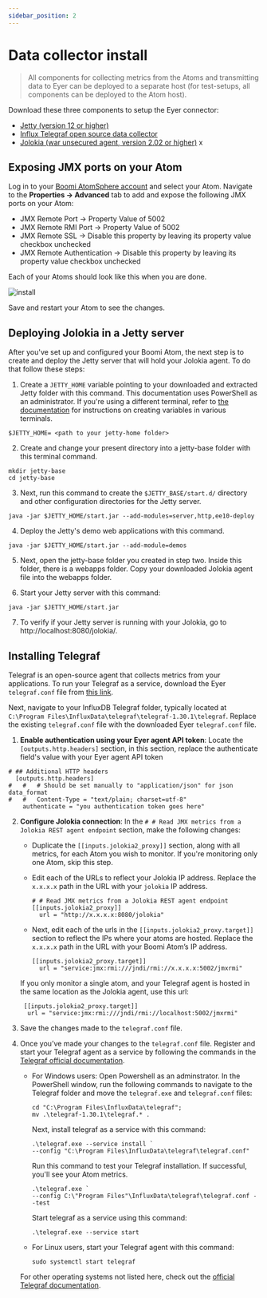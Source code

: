 ```yaml
---
sidebar_position: 2
---
```


# Data collector install

> All components for collecting metrics from the Atoms and transmitting data to Eyer can be deployed to a separate host (for test-setups, all components can be deployed to the Atom host).

Download these three components to setup the Eyer connector:

* [Jetty (version 12 or higher)](https://eclipse.dev/jetty/download.php)
* [Influx Telegraf open source data collector](https://www.influxdata.com/downloads/)
* [Jolokia (war unsecured agent, version 2.02 or higher)](https://jolokia.org/download.html)
x

## Exposing JMX ports on your Atom

Log in to your [Boomi AtomSphere account](https://platform.boomi.com/) and select your Atom. Navigate to the **Properties -> Advanced** tab to add and expose the following JMX ports on your Atom:



* JMX Remote Port -> Property Value of 5002 
* JMX Remote RMI Port -> Property Value of 5002
* JMX Remote SSL -> Disable this property by leaving its property value checkbox unchecked
* JMX Remote Authentication -> Disable this property by leaving its property value checkbox unchecked

Each of your Atoms should look like this when you are done.



![install](./img/install.png)


Save and restart your Atom to see the changes.


## Deploying Jolokia in a Jetty server

After you've set up and configured your Boomi Atom, the next step is to create and deploy the Jetty server that will hold your Jolokia agent. To do that follow these steps:

1. Create a `JETTY_HOME` variable pointing to your downloaded and extracted Jetty folder with this command. This documentation uses PowerShell as an administrator. If you're using a different terminal, refer to [the documentation](https://www.twilio.com/en-us/blog/how-to-set-environment-variables-html) for instructions on creating variables in various terminals.

  ```
  $JETTY_HOME= <path to your jetty-home folder>
  ```

2. Create and change your present directory into a jetty-base folder with this terminal command.
  ```
  mkdir jetty-base
  cd jetty-base
  ```


3. Next, run this command to create the `$JETTY_BASE/start.d/` directory and other configuration directories for the Jetty server.
  ```
  java -jar $JETTY_HOME/start.jar --add-modules=server,http,ee10-deploy
  ```


4. Deploy the Jetty's demo web applications with this command.
  ```
  java -jar $JETTY_HOME/start.jar --add-module=demos
  ```


5. Next, open the jetty-base folder you created in step two. Inside this folder, there is a webapps folder. Copy your downloaded Jolokia agent file into the webapps folder.


6. Start your Jetty server with this command: 
  ```
  java -jar $JETTY_HOME/start.jar 

  ```


7. To verify if your Jetty server is running with your Jolokia, go to http://localhost:8080/jolokia/.



## Installing Telegraf 

Telegraf is an open-source agent that collects metrics from your applications. To run your Telegraf as a service, download the Eyer `telegraf.conf` file from [this link](https://drive.google.com/uc?export=download&id=1HR1ODNDn57f1cXzsolWZ6p3HBndJJCwl).

Next, navigate to your InfluxDB Telegraf folder, typically located at `C:\Program Files\InfluxData\telegraf\telegraf-1.30.1\telegraf`. Replace the existing `telegraf.conf` file with the downloaded Eyer `telegraf.conf` file.

1. **Enable authentication using your Eyer agent API token**: Locate the `[outputs.http.headers]` section, in this section, replace the authenticate field's value with your Eyer agent API token

  ```
  # ## Additional HTTP headers
    [outputs.http.headers]
  #   #   # Should be set manually to "application/json" for json data_format
  #   #   Content-Type = "text/plain; charset=utf-8"
      authenticate = "you authentication token goes here"

  ```
2. **Configure Jolokia connection**: In the `# # Read JMX metrics from a Jolokia REST agent endpoint` section, make the following changes:

    * Duplicate the `[[inputs.jolokia2_proxy]]` section, along with all metrics, for each Atom you wish to monitor. If you're monitoring only one Atom, skip this step.

    * Edit each of the URLs to reflect your Jolokia IP address. Replace the `x.x.x.x` path in the URL with your `jolokia` IP address.

      ```
      # # Read JMX metrics from a Jolokia REST agent endpoint
      [[inputs.jolokia2_proxy]]
        url = "http://x.x.x.x:8080/jolokia"
      ```


    * Next, edit each of the urls in the `[[inputs.jolokia2_proxy.target]]` section to reflect the IPs where your atoms are hosted. Replace the `x.x.x.x` path in the URL with your Boomi Atom’s IP address.  

      ```
      [[inputs.jolokia2_proxy.target]]
        url = "service:jmx:rmi:///jndi/rmi://x.x.x.x:5002/jmxrmi"
      ```



    If you only monitor a single atom, and your Telegraf agent is hosted in the same location as the Jolokia agent, use this url:


    ```
     [[inputs.jolokia2_proxy.target]]
      url = "service:jmx:rmi:///jndi/rmi://localhost:5002/jmxrmi"
    ```


3. Save the changes made to the `telegraf.conf` file.

4. Once you’ve made your changes to the `telegraf.conf` file. Register and start your Telegraf agent as a service by following the commands in the [Telegraf official documentation](https://docs.influxdata.com/telegraf/v1/install/).


    * For Windows users: Open Powershell as an adminstrator. In the PowerShell window, run the following commands to navigate to the Telegraf folder and move the `telegraf.exe` and `telegraf.conf` files:
       
        ```
        cd "C:\Program Files\InfluxData\telegraf"; 
        mv .\telegraf-1.30.1\telegraf.* .
        ```
        
        Next, install telegraf as a service with this command:
        ```
       .\telegraf.exe --service install `
        --config "C:\Program Files\InfluxData\telegraf\telegraf.conf"           
        ```
        Run this command to test your Telegraf installation. If successful, you'll see your Atom metrics.

        ```
        .\telegraf.exe `
        --config C:\"Program Files"\InfluxData\telegraf\telegraf.conf --test
        ```

        Start telegraf as a service using this command:
        ```
        .\telegraf.exe --service start
        ```



    * For Linux users, start your Telegraf agent with this command:

        ```
        sudo systemctl start telegraf

        ```

    For other operating systems not listed here, check out the [official Telegraf documentation](https://docs.influxdata.com/telegraf/v1/install/).